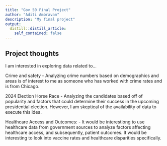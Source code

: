 ```yaml
---
title: "Gov 50 Final Project"
author: "Aditi Ambravan"
description: "My final project"
output:
  distill::distill_article:
    self_contained: false
---
```




## Project thoughts

I am interested in exploring data related to...

Crime and safety
- Analyzing crime numbers based on demographics and areas is of interest to me as someone who has worked with crime rates and is from Chicago.

2024 Election Horse Race
- Analyzing the candidates based off of popularity and factors that could determine their success in the upcoming presidential election. However, I am skeptical of the availability of data to execute this idea.

Healthcare Access and Outcomes: 
- It would be interestiong to use healthcare data from government sources to analyze factors affecting healthcare access, and subsequently, patient outcomes. It would be interesting to look into vaccine rates and healthcare disparities specifically.
